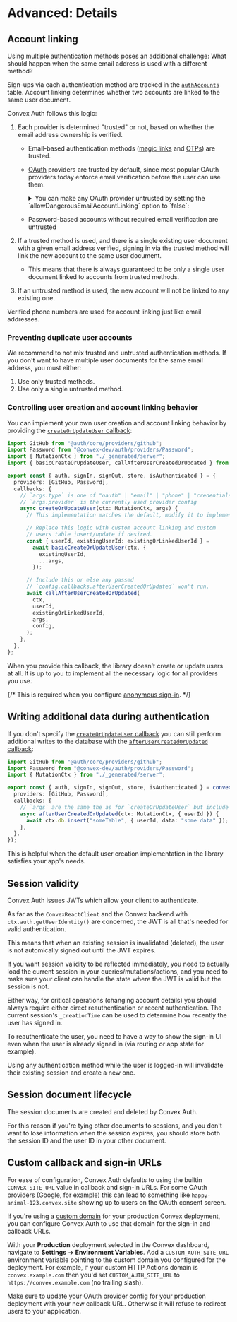 
# Advanced: Details

## Account linking

Using multiple authentication methods poses an additional challenge: What should
happen when the same email address is used with a different method?

Sign-ups via each authentication method are tracked in the
[`authAccounts`](/api_reference/server#authaccounts) table. Account linking
determines whether two accounts are linked to the same user document.

Convex Auth follows this logic:

1.  Each provider is determined "trusted" or not, based on whether the email
    address ownership is verified.

    - Email-based authentication methods ([magic links](/config/email) and
      [OTPs](/config/otps)) are trusted.
    - [OAuth](/config/oauth) providers are trusted by default, since most
      popular OAuth providers today enforce email verification before the user
      can use them.

      <details>

      <summary>
        You can make any OAuth provider untrusted by setting the
        `allowDangerousEmailAccountLinking` option to `false`:
      </summary>

      ```ts filename="convex/auth.ts"
      import Resend from "@auth/core/providers/resend";
      import GitHub from "@auth/core/providers/github";
      import { convexAuth } from "@convex-dev/auth/server";

      export const { auth, signIn, signOut, store, isAuthenticated } =
        convexAuth({
          providers: [
            Resend,
            GitHub({ allowDangerousEmailAccountLinking: false }),
          ],
        });
      ```

      </details>

    - Password-based accounts without required email verification are untrusted

2.  If a trusted method is used, and there is a single existing user document
    with a given email address verified, signing in via the trusted method will
    link the new account to the same user document.
    - This means that there is always guaranteed to be only a single user
      document linked to accounts from trusted methods.
3.  If an untrusted method is used, the new account will not be linked to any
    existing one.

Verified phone numbers are used for account linking just like email addresses.

### Preventing duplicate user accounts

We recommend to not mix trusted and untrusted authentication methods. If you
don't want to have multiple user documents for the same email address, you must
either:

1. Use only trusted methods.
2. Use only a single untrusted method.

### Controlling user creation and account linking behavior

You can implement your own user creation and account linking behavior by
providing the
[`createOrUpdateUser` callback](/api_reference/server#callbackscreateorupdateuser):

```ts
import GitHub from "@auth/core/providers/github";
import Password from "@convex-dev/auth/providers/Password";
import { MutationCtx } from "./_generated/server";
import { basicCreateOrUpdateUser, callAfterUserCreatedOrUpdated } from "@convex-dev/auth/server";

export const { auth, signIn, signOut, store, isAuthenticated } = {
  providers: [GitHub, Password],
  callbacks: {
    // `args.type` is one of "oauth" | "email" | "phone" | "credentials" | "verification"
    // `args.provider` is the currently used provider config
    async createOrUpdateUser(ctx: MutationCtx, args) {
      // This implementation matches the default, modify it to implement custom logic.

      // Replace this logic with custom account linking and custom
      // users table insert/update if desired.
      const { userId, existingUserId: existingOrLinkedUserId } =
        await basicCreateOrUpdateUser(ctx, {
          existingUserId,
          ...args,
        });

      // Include this or else any passed
      // `config.callbacks.afterUserCreatedOrUpdated` won't run.
      await callAfterUserCreatedOrUpdated(
        ctx,
        userId,
        existingOrLinkedUserId,
        args,
        config,
      );
    },
  },
};
```

When you provide this callback, the library doesn't create or update users at
all. It is up to you to implement all the necessary logic for all providers you
use.

{/* This is required when you configure [anonymous sign-in](/config/anonymous). */}

## Writing additional data during authentication

If you don't specify the
[`createOrUpdateUser` callback](#controlling-user-creation-and-account-linking-behavior)
you can still perform additional writes to the database with the
[`afterUserCreatedOrUpdated` callback](/api_reference/server#callbacksafterusercreatedorupdated):

```ts
import GitHub from "@auth/core/providers/github";
import Password from "@convex-dev/auth/providers/Password";
import { MutationCtx } from "./_generated/server";

export const { auth, signIn, signOut, store, isAuthenticated } = convexAuth({
  providers: [GitHub, Password],
  callbacks: {
    // `args` are the same the as for `createOrUpdateUser` but include `userId`
    async afterUserCreatedOrUpdated(ctx: MutationCtx, { userId }) {
      await ctx.db.insert("someTable", { userId, data: "some data" });
    },
  },
});
```

This is helpful when the default user creation implementation in the library
satisfies your app's needs.

## Session validity

Convex Auth issues JWTs which allow your client to authenticate.

As far as the `ConvexReactClient` and the Convex backend with
`ctx.auth.getUserIdentity()` are concerned, the JWT is all that's needed for
valid authentication.

This means that when an existing session is invalidated (deleted), the user is
not automically signed out until the JWT expires.

If you want session validity to be reflected immediately, you need to actually
load the current session in your queries/mutations/actions, and you need to make
sure your client can handle the state where the JWT is valid but the session is
not.

Either way, for critical operations (changing account details) you should always
require either direct reauthentication or recent authentication. The current
session's `_creationTime` can be used to determine how recently the user has
signed in.

<Aside title="Reauthentication">

To reauthenticate the user, you need to have a way to show the sign-in UI even
when the user is already signed in (via routing or app state for example).

Using any authentication method while the user is logged-in will invalidate
their existing session and create a new one.

</Aside>

## Session document lifecycle

The session documents are created and deleted by Convex Auth.

For this reason if you're tying other documents to sessions, and you don't want
to lose information when the session expires, you should store both the session
ID and the user ID in your other document.

## Custom callback and sign-in URLs

For ease of configuration, Convex Auth defaults to using the builtin
`CONVEX_SITE_URL` value in callback and sign-in URLs. For some OAuth providers
(Google, for example) this can lead to something like
`happy-animal-123.convex.site` showing up to users on the OAuth consent screen.

If you're using a
[custom domain](https://docs.convex.dev/production/hosting/custom#custom-domains)
for your production Convex deployment, you can configure Convex Auth to use that
domain for the sign-in and callback URLs.

With your **Production** deployment selected in the Convex dashboard, navigate
to **Settings -> Environment Variables**. Add a `CUSTOM_AUTH_SITE_URL`
environment variable pointing to the custom domain you configured for the
deployment. For example, if your custom HTTP Actions domain is
`convex.example.com` then you'd set `CUSTOM_AUTH_SITE_URL` to
`https://convex.example.com` (no trailing slash).

<Callout type="warning">
  Make sure to update your OAuth provider config for your production deployment
  with your new callback URL. Otherwise it will refuse to redirect users to your
  application.
</Callout>
